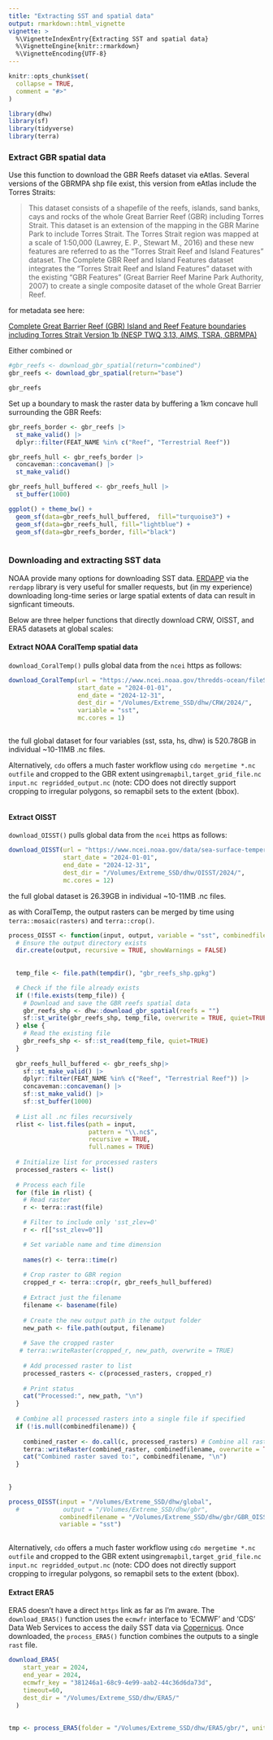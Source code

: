 ```yaml
---
title: "Extracting SST and spatial data"
output: rmarkdown::html_vignette
vignette: >
  %\VignetteIndexEntry{Extracting SST and spatial data}
  %\VignetteEngine{knitr::rmarkdown}
  %\VignetteEncoding{UTF-8}
---
```


```r
knitr::opts_chunk$set(
  collapse = TRUE,
  comment = "#>"
)
```

```r
library(dhw)
library(sf)
library(tidyverse)
library(terra)
```

### Extract GBR spatial data

Use this function to download the GBR Reefs dataset via eAtlas. Several versions of the GBRMPA shp file exist, this version from eAtlas include the Torres Straits:

> This dataset consists of a shapefile of the reefs, islands, sand banks, cays and rocks of the whole Great Barrier Reef (GBR) including Torres Strait. This dataset is an extension of the mapping in the GBR Marine Park to include Torres Strait. The Torres Strait region was mapped at a scale of 1:50,000 (Lawrey, E. P., Stewart M., 2016) and these new features are referred to as the "Torres Strait Reef and Island Features" dataset. The Complete GBR Reef and Island Features dataset integrates the "Torres Strait Reef and Island Features" dataset with the existing "GBR Features" (Great Barrier Reef Marine Park Authority, 2007) to create a single composite dataset of the whole Great Barrier Reef.

for metadata see here:

[Complete Great Barrier Reef (GBR) Island and Reef Feature boundaries including Torres Strait Version 1b (NESP TWQ 3.13, AIMS, TSRA, GBRMPA)](https://researchdata.edu.au/complete-great-barrier-tsra-gbrmpa/675397)

Either combined or

```r

#gbr_reefs <- download_gbr_spatial(return="combined")
gbr_reefs <- download_gbr_spatial(return="base")

gbr_reefs

```

Set up a boundary to mask the raster data by buffering a 1km concave hull surrounding the GBR Reefs:

```r

gbr_reefs_border <- gbr_reefs |> 
  st_make_valid() |> 
  dplyr::filter(FEAT_NAME %in% c("Reef", "Terrestrial Reef")) 

gbr_reefs_hull <- gbr_reefs_border |> 
  concaveman::concaveman() |> 
  st_make_valid()

gbr_reefs_hull_buffered <- gbr_reefs_hull |> 
  st_buffer(1000) 

ggplot() + theme_bw() +
  geom_sf(data=gbr_reefs_hull_buffered,  fill="turquoise3") +
  geom_sf(data=gbr_reefs_hull, fill="lightblue") +
  geom_sf(data=gbr_reefs_border, fill="black") 
  


```

### Downloading and extracting SST data

NOAA provide many options for downloading SST data. [ERDAPP](https://www.ncei.noaa.gov/erddap/) via the `rerdapp` library is very useful for smaller requests, but (in my experience) downloading long-time series or large spatial extents of data can result in signficant timeouts.

Below are three helper functions that directly download CRW, OISST, and ERA5 datasets at global scales:

#### Extract NOAA CoralTemp spatial data

`download_CoralTemp()` pulls global data from the `ncei` https as follows:

```r



download_CoralTemp(url = "https://www.ncei.noaa.gov/thredds-ocean/fileServer/crw/5km/v3.1/nc/v1.0/daily/",
                   start_date = "2024-01-01",
                   end_date = "2024-12-31",
                   dest_dir = "/Volumes/Extreme_SSD/dhw/CRW/2024/",
                   variable = "sst",
                   mc.cores = 1)



```

the full global dataset for four variables (sst, ssta, hs, dhw) is 520.78GB in individual ~10-11MB .nc files. 


Alternatively, `cdo` offers a much faster workflow using `cdo mergetime *.nc outfile` and cropped to the GBR extent using`remapbil,target_grid_file.nc input.nc regridded_output.nc` (note: CDO does not directly support cropping to irregular polygons, so remapbil sets to the extent (bbox).


```r


```



#### Extract OISST

`download_OISST()` pulls global data from the `ncei` https as follows:


```r



download_OISST(url = "https://www.ncei.noaa.gov/data/sea-surface-temperature-optimum-interpolation/v2.1/access/avhrr/",
               start_date = "2024-01-01",
               end_date = "2024-12-31",
               dest_dir = "/Volumes/Extreme_SSD/dhw/OISST/2024/",
               mc.cores = 12)


```

the full global dataset is 26.39GB in individual ~10-11MB .nc files. 

as with CoralTemp, the output rasters can be merged by time using `terra::mosaic(rasters)` and `terra::crop()`. 

```r

process_OISST <- function(input, output, variable = "sst", combinedfilename = NULL) {
  # Ensure the output directory exists
  dir.create(output, recursive = TRUE, showWarnings = FALSE)
  
  
  temp_file <- file.path(tempdir(), "gbr_reefs_shp.gpkg")

  # Check if the file already exists
  if (!file.exists(temp_file)) {
    # Download and save the GBR reefs spatial data
    gbr_reefs_shp <- dhw::download_gbr_spatial(reefs = "")
    sf::st_write(gbr_reefs_shp, temp_file, overwrite = TRUE, quiet=TRUE)
  } else {
    # Read the existing file
    gbr_reefs_shp <- sf::st_read(temp_file, quiet=TRUE)
  }
  
  gbr_reefs_hull_buffered <- gbr_reefs_shp|> 
    sf::st_make_valid() |> 
    dplyr::filter(FEAT_NAME %in% c("Reef", "Terrestrial Reef")) |> 
    concaveman::concaveman() |> 
    sf::st_make_valid() |> 
    sf::st_buffer(1000) 
  
  # List all .nc files recursively
  rlist <- list.files(path = input, 
                      pattern = "\\.nc$", 
                      recursive = TRUE, 
                      full.names = TRUE)
  
  # Initialize list for processed rasters
  processed_rasters <- list()
  
  # Process each file
  for (file in rlist) {
    # Read raster
    r <- terra::rast(file)

    # Filter to include only 'sst_zlev=0'
    r <- r[["sst_zlev=0"]]

    # Set variable name and time dimension
    
    names(r) <- terra::time(r)
    
    # Crop raster to GBR region
    cropped_r <- terra::crop(r, gbr_reefs_hull_buffered)
    
    # Extract just the filename
    filename <- basename(file)
    
    # Create the new output path in the output folder
    new_path <- file.path(output, filename)
    
    # Save the cropped raster
   # terra::writeRaster(cropped_r, new_path, overwrite = TRUE)
    
    # Add processed raster to list
    processed_rasters <- c(processed_rasters, cropped_r)
    
    # Print status
    cat("Processed:", new_path, "\n")
  }
  
  # Combine all processed rasters into a single file if specified
  if (!is.null(combinedfilename)) {
    
    combined_raster <- do.call(c, processed_rasters) # Combine all rasters
    terra::writeRaster(combined_raster, combinedfilename, overwrite = TRUE)
    cat("Combined raster saved to:", combinedfilename, "\n")
  }
  
  
}

process_OISST(input = "/Volumes/Extreme_SSD/dhw/global",
  #            output = "/Volumes/Extreme_SSD/dhw/gbr",
              combinedfilename = "/Volumes/Extreme_SSD/dhw/gbr/GBR_OISST_full.nc",
              variable = "sst")
  
```

Alternatively, `cdo` offers a much faster workflow using `cdo mergetime *.nc outfile` and cropped to the GBR extent using`remapbil,target_grid_file.nc input.nc regridded_output.nc` (note: CDO does not directly support cropping to irregular polygons, so remapbil sets to the extent (bbox).


#### Extract ERA5

ERA5 doesn't have a direct `https` link as far as I'm aware. The `download_ERA5()` function uses the `ecmwfr` interface to 'ECMWF' and 'CDS' Data Web Services to access the daily SST data via [Copernicus](https://cds.climate.copernicus.eu/datasets/reanalysis-era5-single-levels). Once downloaded, the `process_ERA5()` function combines the outputs to a single `rast` file.

```r

download_ERA5(
    start_year = 2024,
    end_year = 2024,
    ecmwfr_key = "381246a1-68c9-4e99-aab2-44c36d6da73d",
    timeout=60,
    dest_dir = "/Volumes/Extreme_SSD/dhw/ERA5/"
  )
  
  
tmp <- process_ERA5(folder = "/Volumes/Extreme_SSD/dhw/ERA5/gbr/", units = "celsius")



```
